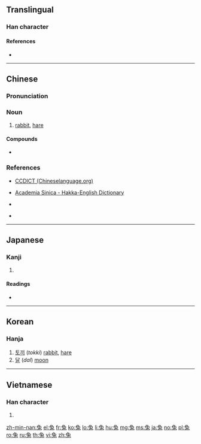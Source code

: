 {{also|兎}}
==Translingual==
{{stroke order|type=animate}}

===Han character===
{{Han char|rn=10|rad=儿|as=06|sn=8|four=1741.3|canj=NUI|ids=⿷免丶 <small>(GTJV)</small>,⿷&#xFA32;丶 <small>(K)</small>}}

====References====
* {{Han ref|kx=0125.060|dkj=01368|dj=0265.090|hdz=10273.040|uh=5154|ud=20820|bh=A8DF|bd=43231}}

----

==Chinese==
{{zh-forms}}

===Pronunciation===
{{zh-pron
|m=tù
|c=tou3
|h=pfs=thù;gd=t'u<sup>5</sup>;hpy=tu4
|mn=thò͘
|w=
|mc=y
|oc=y
|ma=|ma2=
|cat=n
}}

===Noun===
{{zh-noun}}

# [[rabbit]], [[hare]]

====Compounds====
* {{zh-l|兔子}}

===References===
* {{qual|Hakka}} [http://www.chineselanguage.org/dictionaries/?mode=view&module=chardict&query=%E5%85%94 CCDICT (Chineselanguage.org)]
* {{qual|Hakka}} [http://minhakka.ling.sinica.edu.tw/bkg/hakyin/search.php?DETAIL=1&LIMIT=id=53065&dbname=su_tian_1&graph=2 Academia Sinica - Hakka-English Dictionary]
* {{qual|Hakka}} {{R:hak:Lau 1997}}
* {{qual|Min Nan}} {{thcwd|3596}}

----

==Japanese==

===Kanji===
{{ja-kanji|grade=|rs=儿06}}

# {{defn|lang=ja|sort=儿06}}

====Readings====
* {{ja-readings|goon=[[つ]] (tsu)|kanon=[[と]] (to)|kun=[[うさぎ]] (usagi)}}

----

==Korean==

===Hanja===
{{ko-hanja|hangeul=토|rv=to|mr=t'o}}

# [[토끼]] (''tokki'') [[rabbit]], [[hare]]
# [[달]] (''dal'') [[moon]]

----

==Vietnamese==

===Han character===
{{vi-hantu|[[thỏ]]|rs=儿06}}

# {{defn|lang=vi|sort=儿06}}

[[zh-min-nan:兔]]
[[el:兔]]
[[fr:兔]]
[[ko:兔]]
[[lo:兔]]
[[li:兔]]
[[hu:兔]]
[[mg:兔]]
[[ms:兔]]
[[ja:兔]]
[[no:兔]]
[[pl:兔]]
[[ro:兔]]
[[ru:兔]]
[[th:兔]]
[[vi:兔]]
[[zh:兔]]